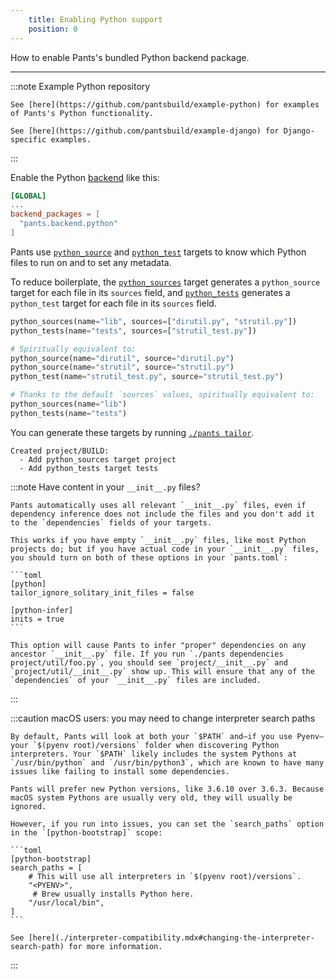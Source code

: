 ```yaml
---
    title: Enabling Python support
    position: 0
---
```


How to enable Pants's bundled Python backend package.

---

:::note Example Python repository

    See [here](https://github.com/pantsbuild/example-python) for examples of Pants's Python functionality.

    See [here](https://github.com/pantsbuild/example-django) for Django-specific examples.

:::

Enable the Python [backend](../../using-pants/key-concepts/backends.mdx) like this:

```toml title="pants.toml"
[GLOBAL]
...
backend_packages = [
  "pants.backend.python"
]
```

Pants use [`python_source`](../../../reference/targets/python_source.mdx) and [`python_test`](../../../reference/targets/python_test.mdx) targets to know which Python files to run on and to set any metadata.

To reduce boilerplate, the [`python_sources`](../../../reference/targets/python_sources.mdx) target generates a `python_source` target for each file in its `sources` field, and [`python_tests`](../../../reference/targets/python_tests.mdx) generates a `python_test` target for each file in its `sources` field.

```python title="BUILD"
python_sources(name="lib", sources=["dirutil.py", "strutil.py"])
python_tests(name="tests", sources=["strutil_test.py"])

# Spiritually equivalent to:
python_source(name="dirutil", source="dirutil.py")
python_source(name="strutil", source="strutil.py")
python_test(name="strutil_test.py", source="strutil_test.py")

# Thanks to the default `sources` values, spiritually equivalent to:
python_sources(name="lib")
python_tests(name="tests")
```

You can generate these targets by running [`./pants tailor`](../../getting-started/getting-started/initial-configuration.mdx#5-generate-build-files).

```
Created project/BUILD:
  - Add python_sources target project
  - Add python_tests target tests
```

:::note Have content in your `__init__.py` files?

    Pants automatically uses all relevant `__init__.py` files, even if dependency inference does not include the files and you don't add it to the `dependencies` fields of your targets.

    This works if you have empty `__init__.py` files, like most Python projects do; but if you have actual code in your `__init__.py` files, you should turn on both of these options in your `pants.toml`:

    ```toml
    [python]
    tailor_ignore_solitary_init_files = false

    [python-infer]
    inits = true
    ```

    This option will cause Pants to infer "proper" dependencies on any ancestor `__init__.py` file. If you run `./pants dependencies project/util/foo.py`, you should see `project/__init__.py` and `project/util/__init__.py` show up. This will ensure that any of the `dependencies` of your `__init__.py` files are included.

:::

:::caution macOS users: you may need to change interpreter search paths

    By default, Pants will look at both your `$PATH` and—if you use Pyenv—your `$(pyenv root)/versions` folder when discovering Python interpreters. Your `$PATH` likely includes the system Pythons at `/usr/bin/python` and `/usr/bin/python3`, which are known to have many issues like failing to install some dependencies.

    Pants will prefer new Python versions, like 3.6.10 over 3.6.3. Because macOS system Pythons are usually very old, they will usually be ignored.

    However, if you run into issues, you can set the `search_paths` option in the `[python-bootstrap]` scope:

    ```toml
    [python-bootstrap]
    search_paths = [
        # This will use all interpreters in `$(pyenv root)/versions`.
        "<PYENV>",
         # Brew usually installs Python here.
        "/usr/local/bin",
    ]
    ```

    See [here](./interpreter-compatibility.mdx#changing-the-interpreter-search-path) for more information.

:::
